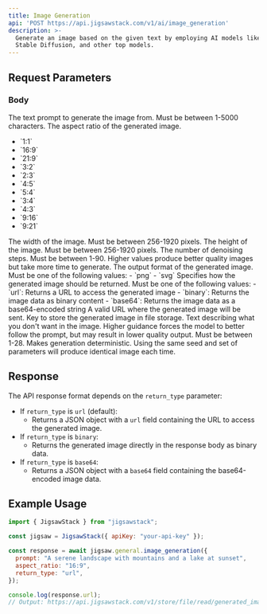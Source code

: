 ```yaml
---
title: Image Generation
api: 'POST https://api.jigsawstack.com/v1/ai/image_generation'
description: >-
  Generate an image based on the given text by employing AI models like Flux,
  Stable Diffusion, and other top models.
---
```



## Request Parameters

### Body

<ParamField body="prompt" type="string" required>
  The text prompt to generate the image from. Must be between 1-5000 characters.
</ParamField>

<ParamField body="aspect_ratio" type="string" default="1:1">
  The aspect ratio of the generated image.
  <ul>
    <li>`1:1`</li>
    <li>`16:9`</li>
    <li>`21:9`</li>
    <li>`3:2`</li>
    <li>`2:3`</li>
    <li>`4:5`</li>
    <li>`5:4`</li>
    <li>`3:4`</li>
    <li>`4:3`</li>
    <li>`9:16`</li>
    <li>`9:21`</li>
  </ul>
</ParamField>

<ParamField body="width" type="number">
  The width of the image. Must be between 256-1920 pixels.
</ParamField>

<ParamField body="height" type="number">
  The height of the image. Must be between 256-1920 pixels.
</ParamField>

<ParamField body="steps" type="number" default="4">
  The number of denoising steps. Must be between 1-90. Higher values produce better quality images but take more time to generate.
</ParamField>

<ParamField body="output_format" type="string" default="png">
  The output format of the generated image. Must be one of the following values:
  - `png`
  - `svg`
</ParamField>

<ParamField body="return_type" type="string" default="url">
  Specifies how the generated image should be returned. Must be one of the following values:
  - `url`: Returns a URL to access the generated image
  - `binary`: Returns the image data as binary content
  - `base64`: Returns the image data as a base64-encoded string
</ParamField>

<ParamField body="url" type="string">
  A valid URL where the generated image will be sent.
</ParamField>

<ParamField body="file_store_key" type="string">
  Key to store the generated image in file storage.
</ParamField>

<ParamField body="advance_config" type="object">
  <Expandable title="advance_config" defaultOpen="false">
    <ParamField body="negative_prompt" type="string">
      Text describing what you don't want in the image.
    </ParamField>
    <ParamField body="guidance" type="number">
      Higher guidance forces the model to better follow the prompt, but may result in lower quality output. Must be between 1-28.
    </ParamField>
    <ParamField body="seed" type="number">
      Makes generation deterministic. Using the same seed and set of parameters will produce identical image each time.
    </ParamField>
  </Expandable>
</ParamField>

<Snippet file="header.mdx" />

## Response

The API response format depends on the `return_type` parameter:

- If `return_type` is `url` (default):
  - Returns a JSON object with a `url` field containing the URL to access the generated image.
- If `return_type` is `binary`:
  - Returns the generated image directly in the response body as binary data.
- If `return_type` is `base64`:
  - Returns a JSON object with a `base64` field containing the base64-encoded image data.

## Example Usage

```javascript
import { JigsawStack } from "jigsawstack";

const jigsaw = JigsawStack({ apiKey: "your-api-key" });

const response = await jigsaw.general.image_generation({
  prompt: "A serene landscape with mountains and a lake at sunset",
  aspect_ratio: "16:9",
  return_type: "url",
});

console.log(response.url);
// Output: https://api.jigsawstack.com/v1/store/file/read/generated_image_12345.png
```

<ImageGenerationSnippet />
